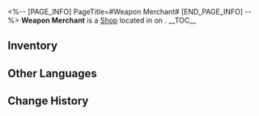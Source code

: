 <%-- [PAGE_INFO]
PageTitle=#Weapon Merchant#
[END_PAGE_INFO] --%>
{{Stub}}
{{Location Infobox
|title    = {{Icon/White|Icon Shop Materials.png}} Weapon Merchant
|image    = Shop Weapon Merchant.png
|type     = Shop
|world    = <!--to be added-->
|region   = 
|area     = <!--to be added-->
|subarea  = 
}}
{{Description|A merchant selling weapons at the Kremnos Festival.}}
'''Weapon Merchant''' is a [[Shop]] located in <!--area--> on <!--world-->.
<!--
It is operated by [[<shopkeeper>]].
-->
__TOC__

==Inventory==
{{Shop|shop=Weapon Merchant|currency=Credit|total=1
|Steel Claw Dagger with Faded Patterns ;; 5400 ;; 1
|Dull Kremnos Shield ;; 5400 ;; 1
|Relatively Small Greatsword of Kremnos ;; 5400 ;; 1
}}
<!--
==Location==
{{Map Embed|<map name>|<marker id>}}
--><!--
==Achievements==
{{Achievements by Category Table|topic=Weapon Merchant}}
-->
==Other Languages==
{{Other Languages
|en   = Weapon Merchant
|zhs  = 武器商人
|zht  = 武器商人
|ja   = 武器商人
|ko   = 무기 상인
|es   = Comerciante de armas
|fr   = Marchand d'armes
|ru   = Торговец оружием
|th   = นักค้าอาวุธ
|vi   = Thương Nhân Vũ Khí
|de   = Waffenhändler
|id   = Pedagang Senjata
|pt   = Comerciante de Armas
}}

==Change History==
{{Change History|3.0}}